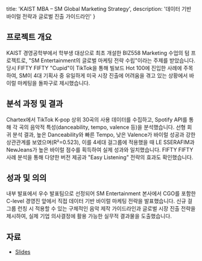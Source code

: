   title: 'KAIST MBA – SM Global Marketing Strategy',
  description: '데이터 기반 바이럴 전략과 글로벌 진출 가이드라인'
}

## 프로젝트 개요

KAIST 경영공학부에서 학부생 대상으로 최초 개설한 BIZ558 Marketing 수업의 텀 프로젝트로, "SM Entertainment의 글로벌 마케팅 전략 수립"이라는 주제를 받았습니다. 당시 FIFTY FIFTY "Cupid"이 TikTok을 통해 빌보드 Hot 100에 진입한 사례에 주목하여, SM이 4대 기획사 중 유일하게 미국 시장 진출에 어려움을 겪고 있는 상황에서 바이럴 마케팅을 돌파구로 제시했습니다.

## 분석 과정 및 결과

Chartex에서 TikTok K-pop 상위 30곡의 사용 데이터를 수집하고, Spotify API를 통해 각 곡의 음악적 특성(danceability, tempo, valence 등)을 분석했습니다. 선형 회귀 분석 결과, 높은 Danceability와 빠른 Tempo, 낮은 Valence가 바이럴 성공과 강한 상관관계를 보였으며(R²=0.523), 이를 4세대 걸그룹에 적용했을 때 LE SSERAFIM과 NewJeans가 높은 바이럴 점수를 획득하여 실제 성과와 일치했습니다. FIFTY FIFTY 사례 분석을 통해 다양한 버전 제공과 "Easy Listening" 전략의 효과도 확인했습니다.

<div className="not-prose grid grid-cols-1 gap-3 sm:grid-cols-3">
  <Figure src="/projects/2023_course_biz558_sm_global_marketing_strategy/Slides.pdf#page=2" alt="Executive Summary" caption="Executive Summary" imgClassName="rounded" />
  <Figure src="/projects/2023_course_biz558_sm_global_marketing_strategy/Slides.pdf#page=10" alt="바이럴 공식 분석 결과" caption="바이럴 공식 분석 결과" imgClassName="rounded" />
  <Figure src="/projects/2023_course_biz558_sm_global_marketing_strategy/Slides.pdf#page=18" alt="FIFTY FIFTY 성공 전략" caption="FIFTY FIFTY 성공 전략 타임라인" imgClassName="rounded" />
  
</div>

## 성과 및 의의

내부 발표에서 우수 발표팀으로 선정되어 SM Entertainment 본사에서 CGO를 포함한 C-level 경영진 앞에서 직접 데이터 기반 바이럴 마케팅 전략을 발표했습니다. 신규 걸그룹 런칭 시 적용할 수 있는 구체적인 음악 제작 가이드라인과 글로벌 시장 진출 전략을 제시하여, 실제 기업 의사결정에 활용 가능한 실무적 결과물을 도출했습니다.

## 자료

- [Slides](/projects/2023_course_biz558_sm_global_marketing_strategy/Slides.pdf)





